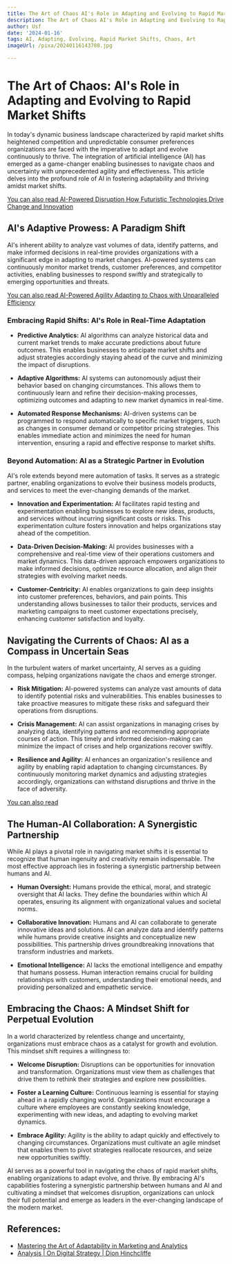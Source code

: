 ```yaml
---
title: The Art of Chaos AI's Role in Adapting and Evolving to Rapid Market Shifts
description: The Art of Chaos AI's Role in Adapting and Evolving to Rapid Market Shifts
author: Usf
date: '2024-01-16'
tags: AI, Adapting, Evolving, Rapid Market Shifts, Chaos, Art
imageUrl: /pixa/20240116143708.jpg

---
```

#  The Art of Chaos: AI's Role in Adapting and Evolving to Rapid Market Shifts

In today's dynamic business landscape characterized by rapid  market shifts heightened competition and unpredictable consumer preferences organizations  are faced with the imperative to adapt and evolve  continuously to thrive. The integration of artificial intelligence (AI) has emerged as a game-changer enabling  businesses to navigate chaos and uncertainty with  unprecedented agility and effectiveness. This article delves into the profound role of AI in fostering adaptability and thriving amidst market shifts.

[You can also read AI-Powered Disruption How Futuristic Technologies Drive  Change and Innovation](AI-Powered%20Disruption%20How%20Futuristic%20Technologies%20Drive%20Change%20and%20Innovation)


## AI's Adaptive Prowess: A Paradigm Shift

AI's inherent ability to  analyze vast volumes of data,  identify  patterns, and make informed decisions  in real-time provides organizations with a significant edge in adapting to market  changes. AI-powered systems can continuously  monitor market  trends, customer preferences,  and competitor activities, enabling businesses to respond swiftly and  strategically to emerging opportunities and threats.

[You can also read AI-Powered Agility Adapting to Chaos with Unparalleled Efficiency](AI-Powered%20Agility%20Adapting%20to%20Chaos%20with%20Unparalleled%20Efficiency)


###  Embracing Rapid Shifts: AI's Role  in Real-Time Adaptation

- **Predictive Analytics:**  AI algorithms can  analyze historical data  and current market trends to make accurate predictions about future outcomes. This enables businesses to anticipate market shifts  and adjust strategies  accordingly staying ahead of the curve and minimizing  the  impact of disruptions.

- **Adaptive Algorithms:** AI systems can autonomously adjust their behavior based on changing circumstances. This allows them to continuously learn and refine their decision-making processes, optimizing outcomes and adapting to new market dynamics in  real-time.

- **Automated Response Mechanisms:** AI-driven systems can be programmed to  respond automatically  to specific  market triggers, such as changes in consumer demand or competitor pricing strategies. This enables immediate action and minimizes the need  for human intervention,  ensuring a rapid and effective  response to market shifts.

### Beyond Automation: AI as a Strategic Partner in Evolution

AI's role extends beyond mere  automation of tasks.  It serves as a  strategic partner, enabling organizations to evolve their business models  products, and services  to meet the ever-changing demands of the market.

- **Innovation and Experimentation:** AI facilitates rapid testing and experimentation enabling businesses to explore new ideas, products, and services without incurring significant costs or risks. This experimentation culture fosters innovation and helps organizations stay ahead of the competition.

- **Data-Driven Decision-Making:** AI provides businesses with a comprehensive and  real-time  view of their operations customers and market dynamics.  This data-driven approach empowers organizations to make  informed decisions, optimize resource allocation,  and align their strategies with evolving market needs.

- **Customer-Centricity:** AI enables organizations to gain deep  insights into customer preferences,  behaviors, and pain points. This understanding allows businesses to tailor their products, services and marketing campaigns to meet customer expectations precisely, enhancing customer satisfaction and loyalty.

##  Navigating the Currents of Chaos:  AI as a Compass in Uncertain Seas

In  the turbulent waters of  market uncertainty, AI serves as  a guiding compass, helping organizations navigate the  chaos and emerge stronger.

- **Risk Mitigation:** AI-powered  systems can analyze vast  amounts of data to identify potential risks and vulnerabilities. This enables businesses to take proactive measures to mitigate these risks and  safeguard their operations from disruptions.

- **Crisis Management:** AI can assist organizations in managing crises  by analyzing data, identifying patterns and recommending appropriate courses  of action.  This timely and informed decision-making can minimize the impact of crises and help  organizations recover swiftly.

- **Resilience and Agility:** AI enhances an organization's resilience and  agility by enabling rapid adaptation to changing circumstances. By  continuously  monitoring market dynamics and adjusting  strategies accordingly, organizations can withstand disruptions and thrive in  the face of adversity.

[You can also read  ]()


## The Human-AI Collaboration: A Synergistic Partnership

While AI plays a pivotal role in navigating market  shifts it is  essential to recognize that human ingenuity and creativity remain indispensable. The most effective approach lies in fostering a  synergistic partnership between humans and AI.

- **Human Oversight:**  Humans provide the ethical, moral,  and strategic oversight that AI lacks. They define the boundaries  within which AI operates,  ensuring its alignment  with  organizational values  and societal norms.

- **Collaborative Innovation:** Humans and AI can collaborate  to generate innovative ideas and solutions. AI can analyze data and identify patterns while humans provide creative insights and conceptualize new possibilities. This partnership drives groundbreaking  innovations that transform  industries and markets.

- **Emotional Intelligence:** AI lacks the emotional intelligence and empathy that humans possess. Human interaction remains crucial for building relationships with customers, understanding their emotional  needs, and providing personalized and empathetic service.

## Embracing the Chaos: A Mindset Shift for Perpetual Evolution

In a world characterized by relentless  change and uncertainty, organizations must embrace chaos as a catalyst for growth and evolution. This mindset shift requires a willingness to:

- **Welcome Disruption:** Disruptions can be opportunities for innovation and transformation. Organizations must view them as challenges that drive them to rethink their strategies and explore new possibilities.

- **Foster a Learning Culture:** Continuous learning is essential for  staying ahead in a rapidly  changing world. Organizations must encourage  a  culture where employees are constantly seeking knowledge, experimenting with new ideas, and  adapting to evolving market dynamics.

- **Embrace Agility:**  Agility is the ability  to adapt quickly  and effectively to changing circumstances. Organizations must cultivate an agile mindset that enables them to pivot strategies reallocate resources, and seize  new opportunities  swiftly.

AI serves as a  powerful tool in navigating the chaos of rapid market shifts, enabling organizations to adapt evolve, and thrive. By embracing AI's capabilities fostering a synergistic partnership between humans and AI and cultivating a mindset that welcomes disruption, organizations can unlock their  full  potential and emerge as leaders in the ever-changing landscape of the modern market.

## References:
- [Mastering the Art of Adaptability in Marketing and Analytics](https://juliana-jackson.com/adaptability-in-marketing-analytics/)
- [Analysis | On Digital Strategy | Dion Hinchcliffe](https://dionhinchcliffe.com/category/analysis/)
